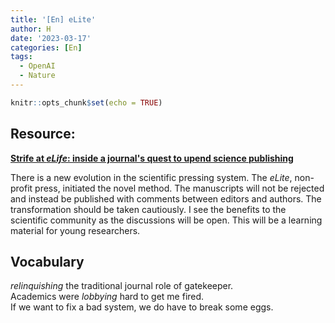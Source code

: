 ```yaml
---
title: '[En] eLite'
author: H
date: '2023-03-17'
categories: [En]
tags:
  - OpenAI
  - Nature
---
```


```r
knitr::opts_chunk$set(echo = TRUE)
```

## Resource:
[**Strife at *eLife*: inside a journal\'s quest to upend science publishing**](https://www.nature.com/articles/d41586-023-00831-6)


There is a new evolution in the scientific pressing system. The *eLite*, non-profit press, initiated the novel method. The manuscripts will not be rejected and instead be published with comments between editors and authors. The transformation should be taken cautiously. I see the benefits to the scientific community as the discussions will be open. This will be a learning material for young researchers. 

## Vocabulary

*relinquishing* the traditional journal role of gatekeeper. <br>
Academics were *lobbying* hard to get me fired.  <br>
If we want to fix a bad system, we do have to break some eggs.  



